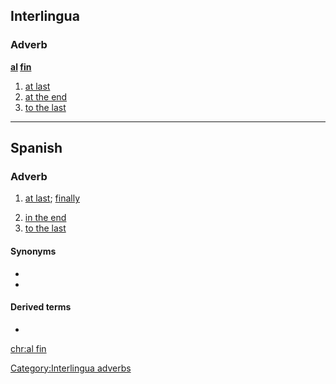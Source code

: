 {{also|alfin}}
==Interlingua==

===Adverb===
'''[[al]] [[fin]]'''

# [[at last]]
# [[at the end]]
# [[to the last]]

[[Category:Interlingua adverbs]]

----

==Spanish==

===Adverb===
{{es-adv|head=[[al]] [[fin]]}}

# {{lb|es|idiomatic}} [[at last]]; [[finally]]
# [[in the end]]
# [[to the last]]

====Synonyms====
* {{l|es|finalmente}}
* {{l|es|al la final}}

====Derived terms====
* {{l|es|al fin y al cabo}}

[[chr:al fin]]